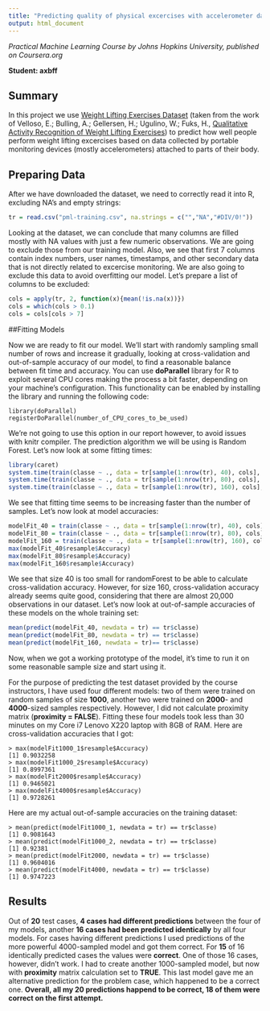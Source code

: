 ```yaml
---
title: "Predicting quality of physical excercises with accelerometer data"
output: html_document
---
```


*Practical Machine Learning Course by Johns Hopkins University, published on Coursera.org*

**Student: axbff**

## Summary

In this project we use [Weight Lifting Exercises Dataset](https://d396qusza40orc.cloudfront.net/predmachlearn/pml-training.csv) (taken from the work of Velloso, E.; Bulling, A.; Gellersen, H.; Ugulino, W.; Fuks, H., [Qualitative Activity Recognition of Weight Lifting Exercises](http://groupware.les.inf.puc-rio.br/work.jsf?p1=11201)) to predict how well people perform weight lifting excercises based on data collected by portable monitoring devices (mostly accelerometers) attached to parts of their body.

## Preparing Data

After we have downloaded the dataset, we need to correctly read it into R, excluding NA's and empty strings:

```r
tr = read.csv("pml-training.csv", na.strings = c("","NA","#DIV/0!"))
```

Looking at the dataset, we can conclude that many columns are filled mostly with NA values with just a few numeric observations. We are going to exclude those from our training model. Also, we see that first 7 columns contain index numbers, user names, timestamps, and other secondary data that is not directly related to excercise monitoring. We are also going to exclude this data to avoid overfitting our model. Let's prepare a list of columns to be excluded:

```r
cols = apply(tr, 2, function(x){mean(!is.na(x))})
cols = which(cols > 0.1)
cols = cols[cols > 7]
```

##Fitting Models

Now we are ready to fit our model. We'll start with randomly sampling small number of rows and increase it gradually, looking at cross-validation and out-of-sample accuracy of our model, to find a reasonable balance between fit time and accuracy. You can use **doParallel** library for R to exploit several CPU cores making the process a bit faster, depending on your machine's configuration. This functionality can be enabled by installing the library and running the following code:

```
library(doParallel)
registerDoParallel(number_of_CPU_cores_to_be_used)
```

We're not going to use this option in our report however, to avoid issues with knitr compiler. The prediction algorithm we will be using is Random Forest. Let's now look at some fitting times:

```r
library(caret)
system.time(train(classe ~ ., data = tr[sample(1:nrow(tr), 40), cols], method = "rf", proximity = T))
system.time(train(classe ~ ., data = tr[sample(1:nrow(tr), 80), cols], method = "rf", proximity = T))
system.time(train(classe ~ ., data = tr[sample(1:nrow(tr), 160), cols], method = "rf", proximity = T))
```

We see that fitting time seems to be increasing faster than the number of samples. Let's now look at model accuracies:

```r
modelFit_40 = train(classe ~ ., data = tr[sample(1:nrow(tr), 40), cols], method = "rf", proximity = T)
modelFit_80 = train(classe ~ ., data = tr[sample(1:nrow(tr), 80), cols], method = "rf", proximity = T)
modelFit_160 = train(classe ~ ., data = tr[sample(1:nrow(tr), 160), cols], method = "rf", proximity = T)
max(modelFit_40$resample$Accuracy)
max(modelFit_80$resample$Accuracy)
max(modelFit_160$resample$Accuracy)
```

We see that size 40 is too small for randomForest to be able to calculate cross-validation accuracy. However, for size 160, cross-validation accuracy already seems quite good, considering that there are almost 20,000 observations in our dataset. Let's now look at out-of-sample accuracies of these models on the whole training set:

```r
mean(predict(modelFit_40, newdata = tr) == tr$classe)
mean(predict(modelFit_80, newdata = tr) == tr$classe)
mean(predict(modelFit_160, newdata = tr)== tr$classe)
```

Now, when we got a working prototype of the model, it's time to run it on some reasonable sample size and start using it.

For the purpose of predicting the test dataset provided by the course instructors, I have used four different models: two of them were trained on random samples of size **1000**, another two were trained on **2000**- and **4000**-sized samples respectively. However, I did not calculate proximity matrix (**proximity = FALSE**). Fitting these four models took less than 30 minutes on my Core i7 Lenovo X220 laptop with 8GB of RAM. Here are cross-validation accuracies that I got:

```
> max(modelFit1000_1$resample$Accuracy)
[1] 0.9032258
> max(modelFit1000_2$resample$Accuracy)
[1] 0.8997361
> max(modelFit2000$resample$Accuracy)
[1] 0.9465021
> max(modelFit4000$resample$Accuracy)
[1] 0.9728261
```

Here are my actual out-of-sample accuracies on the training dataset:
```
> mean(predict(modelFit1000_1, newdata = tr) == tr$classe)
[1] 0.9081643
> mean(predict(modelFit1000_2, newdata = tr) == tr$classe)
[1] 0.92381
> mean(predict(modelFit2000, newdata = tr) == tr$classe)
[1] 0.9604016
> mean(predict(modelFit4000, newdata = tr) == tr$classe)
[1] 0.9747223
```
## Results

Out of **20** test cases, **4 cases had different predictions** between the four of my models, another **16 cases had been predicted identically** by all four models. For cases having different predictions I used predictions of the more powerful 4000-sampled model and got them correct. For **15** of 16 identically predicted cases the values were **correct**. One of those 16 cases, however, didn't work. I had to create another 1000-sampled model, but now with **proximity** matrix calculation set to **TRUE**. This last model gave me an alternative prediction for the problem case, which happened to be a correct one. **Overall, all my 20 predictions happend to be correct, 18 of them were correct on the first attempt.**
